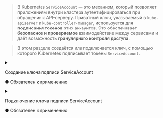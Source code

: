 
> В Kubernetes `ServiceAccount` — это механизм, который позволяет приложениям внутри кластера аутентифицироваться при обращении к API-серверу.
> Приватный ключ, указываемый в `kube-apiserver` и `kube-controller-manager`, используется для **подписания токенов** этих аккаунтов. Это обеспечивает **безопасное и проверяемое** взаимодействие между сервисами и даёт возможность **гранулярного контроля доступа**.

> В этом разделе создаётся или подключается ключ, с помощью которого Kubernetes подписывает токены `ServiceAccount`.

<Tabs groupId="phase">
  <TabItem value="init" label="Init">
    <details>
      <summary>
        <div style={{ display: 'flex', justifyContent: 'space-between', flexWrap: 'wrap' }}>
          <p style={{ marginBottom: 0 }}>Создание ключа подписи ServiceAccount</p>
          <p className="obligatory-note-orange">● Обязателен к применению</p>
        </div>
      </summary>
      <ServiceAccount />
    </details>
  </TabItem>

  <TabItem value="join" label="Join">
    <details>
      <summary>
        <div style={{ display: 'flex', justifyContent: 'space-between', flexWrap: 'wrap' }}>
          <p style={{ marginBottom: 0 }}>Подключение ключа подписи ServiceAccount</p>
          <p className="obligatory-note-orange">● Обязателен к применению</p>
        </div>
      </summary>

      :::warning Внимание!
      Этап `join` **не генерирует ключ**, а использует ключ, полученный через этап выгрузки CA.

      Убедитесь, что вы прошли шаг:
      - [CA Download](/tech-docs/kubernetes/certificates/center-authority/all-ca)
      :::

    </details>
  </TabItem>
</Tabs>
